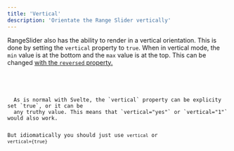 ```yaml
---
title: 'Vertical'
description: 'Orientate the Range Slider vertically'
---
```








RangeSlider also has the ability to render in a vertical orientation. This is done by 
setting the `vertical` property to `true`. When in vertical mode, the `min` value is at the bottom
and the `max` value is at the top. This can be changed [with the `reversed` property.](./reversed)

<Demo name="Vertical Sliders" client:visible>
  <Vertical client:visible />
  <Code slot="svelte" code={cleanImport(VerticalRaw)} lang="svelte" />
</Demo>

<Note title="Boolean or not to Boolean">
  As is normal with Svelte, the `vertical` property can be explicity set `true`, or it can be
  any truthy value. This means that `vertical="yes"` or `vertical="1"` would also work.

  But idiomatically you should just use `vertical` or `vertical={true}`
</Note>


